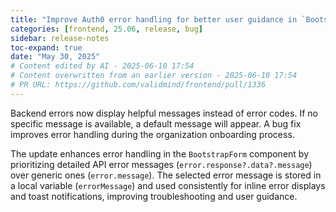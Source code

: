```yaml
---
title: "Improve Auth0 error handling for better user guidance in `BootstrapForm` component (#1336)"
categories: [frontend, 25.06, release, bug]
sidebar: release-notes
toc-expand: true
date: "May 30, 2025"
# Content edited by AI - 2025-06-10 17:54
# Content overwritten from an earlier version - 2025-06-10 17:54
# PR URL: https://github.com/validmind/frontend/pull/1336
---
```


Backend errors now display helpful messages instead of error codes. If no specific message is available, a default message will appear. A bug fix improves error handling during the organization onboarding process.

The update enhances error handling in the `BootstrapForm` component by prioritizing detailed API error messages (`error.response?.data?.message`) over generic ones (`error.message`). The selected error message is stored in a local variable (`errorMessage`) and used consistently for inline error displays and toast notifications, improving troubleshooting and user guidance.

<!--- VALIDATION SUMMARY
Content Type: title
Validation Status: CHECK
Attempts: 7
Last Validation: 2025-06-10 17:42:39
Result: The edited content provides a clearer and more specific description of the task. By changing "unhappy path flow" to "error handling," it uses more precise terminology that is likely to be understood by a wider audience. Additionally, specifying "for better user guidance" clarifies the purpose of the...
Reedit Available: Yes
Reedit Message: The edited content provides a clearer and more specific description of the task. By changing "unhappy path flow" to "error handling," it uses more precise terminology that is likely to be understood b...
--->
